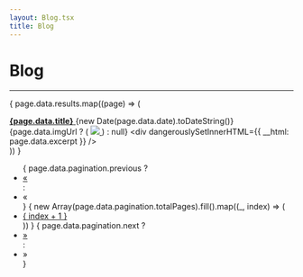 ```yaml
---
layout: Blog.tsx
title: Blog
---
```


# Blog

---

{
  page.data.results.map((page) => (
    <div class="card my-4">
      <div class="card-header">
        <a href={page.data.url}>
          <b>{page.data.title}</b>
        </a>
        {new Date(page.data.date).toDateString()}
      </div>
      <div class="card-body">
        {page.data.imgUrl ? (
          <a href={page.data.url}>
            <img src={page.data.imgUrl} />
          </a>
        ) : null}
        <div dangerouslySetInnerHTML={{ __html: page.data.excerpt }} />
      </div>
    </div>
  ))
}

<nav aria-label="Page navigation example">
  <ul class="pagination">
    { 
      page.data.pagination.previous
        ? <li class="page-item"><a class="page-link" href={`/blog/${ page.data.pagination.previous }`}>&laquo;</a></li>
        : <li class="page-item"><a class="page-link disabled">&laquo;</a></li>
    }
    { 
      new Array(page.data.pagination.totalPages).fill().map((_, index) => (
        <li class="page-item"><a class="page-link" href={`/blog/page/${ index + 1 }`}>{ index + 1 }</a></li>
      ))
    }
    { 
      page.data.pagination.next
        ? <li class="page-item"><a class="page-link" href={`/blog/${ page.data.pagination.next }`}>&raquo;</a></li>
        : <li class="page-item"><a class="page-link disabled">&raquo;</a></li>
    }
  </ul>
</nav>
